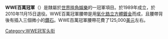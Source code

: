 {{Infobox championship
| 冠軍名稱          =WWE百萬冠軍
| 圖像              =
| 圖像大小          =
| 圖像說明          =WWE百萬冠軍腰帶
| 現任冠軍王者      =
| 勝利日期          =
| 隸屬於            =[[世界摔角娛樂|世界摔角娛樂]]
| 創建日期          =1989年2月15日
| 最多勝利次數保持人=[[泰德·迪比亞西|泰德·迪比亞西]]（2次）
| 首任冠軍          =泰德·迪比亞西
| 最長連任時間保持人=泰德·迪比亞西（992天）
| 最短連任時間保持人={{link-en|麥克·瓊斯|Mike Jones (wrestler)}}（77天）
| 最年長冠軍王者    =泰德·迪比亞西（35歲）
| 最年輕冠軍王者    =[[小泰德·迪比亞西|小泰德·迪比亞西]]（27歲）
| 最重冠軍王者      =泰德·迪比亞西{{nobr|（{{convert|260|lb|kg|abbr=on}}）}}
| 最輕冠軍王者      =小泰德·迪比亞西{{nobr|（{{convert|214|lb|kg|abbr=on}}）}}
| 舊時名稱          =
| 舊時設計          =
}}

'''WWE百萬冠軍'''（{{lang-en|WWE Million Dollar Championship}}）是隸屬於[[世界摔角娛樂|世界摔角娛樂]]的一冠軍項目。於1989年成立，於2010年11月15日退役。WWE百萬冠軍腰帶是用[[立方氧化鋯|氧化鋯立方體]][[鍍金|鍍金]]而成，且腰帶背後有插入三個微小的[[鑽石|鑽石]]。WWE百萬冠軍腰帶花費了125,000[[美元|美元]]左右。

{{WWE冠軍列表|WWE百萬冠軍}}

[[Category:WWE冠军头衔|Category:WWE冠军头衔]]